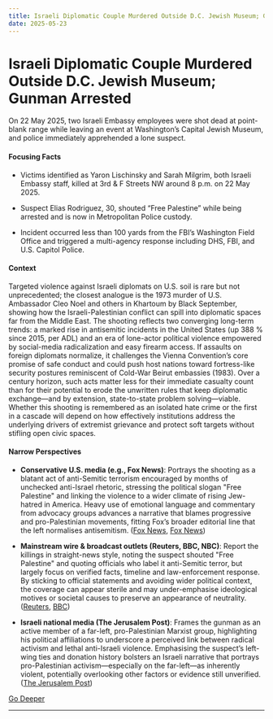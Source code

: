 ```yaml
---
title: Israeli Diplomatic Couple Murdered Outside D.C. Jewish Museum; Gunman Arrested
date: 2025-05-23
---
```


# Israeli Diplomatic Couple Murdered Outside D.C. Jewish Museum; Gunman Arrested

On 22 May 2025, two Israeli Embassy employees were shot dead at point-blank range while leaving an event at Washington’s Capital Jewish Museum, and police immediately apprehended a lone suspect.

#### Focusing Facts

- Victims identified as Yaron Lischinsky and Sarah Milgrim, both Israeli Embassy staff, killed at 3rd & F Streets NW around 8 p.m. on 22 May 2025.

- Suspect Elias Rodriguez, 30, shouted “Free Palestine” while being arrested and is now in Metropolitan Police custody.

- Incident occurred less than 100 yards from the FBI’s Washington Field Office and triggered a multi-agency response including DHS, FBI, and U.S. Capitol Police.

#### Context

Targeted violence against Israeli diplomats on U.S. soil is rare but not unprecedented; the closest analogue is the 1973 murder of U.S. Ambassador Cleo Noel and others in Khartoum by Black September, showing how the Israeli-Palestinian conflict can spill into diplomatic spaces far from the Middle East. The shooting reflects two converging long-term trends: a marked rise in antisemitic incidents in the United States (up 388 % since 2015, per ADL) and an era of lone-actor political violence empowered by social-media radicalization and easy firearm access. If assaults on foreign diplomats normalize, it challenges the Vienna Convention’s core promise of safe conduct and could push host nations toward fortress-like security postures reminiscent of Cold-War Beirut embassies (1983). Over a century horizon, such acts matter less for their immediate casualty count than for their potential to erode the unwritten rules that keep diplomatic exchange—and by extension, state-to-state problem solving—viable. Whether this shooting is remembered as an isolated hate crime or the first in a cascade will depend on how effectively institutions address the underlying drivers of extremist grievance and protect soft targets without stifling open civic spaces.

#### Narrow Perspectives

- **Conservative U.S. media (e.g., Fox News)**: Portrays the shooting as a blatant act of anti-Semitic terrorism encouraged by months of unchecked anti-Israel rhetoric, stressing the political slogan "Free Palestine" and linking the violence to a wider climate of rising Jew-hatred in America. Heavy use of emotional language and commentary from advocacy groups advances a narrative that blames progressive and pro-Palestinian movements, fitting Fox’s broader editorial line that the left normalises antisemitism. ([Fox News](https://www.foxnews.com/live-news/two-israeli-embassy-staffers-shot-dead-outside-dc-event-suspect-allegedly-yelled-free-palestine), [Fox News](https://www.foxnews.com/us/who-suspect-killing-2-israeli-embassy-staffers))

- **Mainstream wire & broadcast outlets (Reuters, BBC, NBC)**: Report the killings in straight-news style, noting the suspect shouted "Free Palestine" and quoting officials who label it anti-Semitic terror, but largely focus on verified facts, timeline and law-enforcement response. By sticking to official statements and avoiding wider political context, the coverage can appear sterile and may under-emphasise ideological motives or societal causes to preserve an appearance of neutrality. ([Reuters](https://www.reuters.com/world/middle-east/two-israeli-embassy-staffers-killed-washington-shooting-2025-05-22/), [BBC](https://www.bbc.com/news/articles/c9vgrkdje1ro))

- **Israeli national media (The Jerusalem Post)**: Frames the gunman as an active member of a far-left, pro-Palestinian Marxist group, highlighting his political affiliations to underscore a perceived link between radical activism and lethal anti-Israeli violence. Emphasising the suspect’s left-wing ties and donation history bolsters an Israeli narrative that portrays pro-Palestinian activism—especially on the far-left—as inherently violent, potentially overlooking other factors or evidence still unverified. ([The Jerusalem Post](https://www.jpost.com/diaspora/antisemitism/article-855018))

[Go Deeper](https://www.perplexity.ai/search?q=Israeli+Diplomatic+Couple+Murdered+Outside+D.C.+Jewish+Museum%3B+Gunman+Arrested)

---
